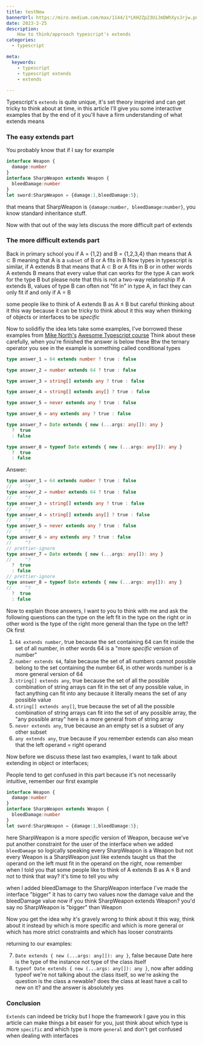 ```yaml
---
title: testNew 
bannerUrl: https://miro.medium.com/max/1144/1*LKH2Zp23UiJmDWhXysJrjw.png
date: 2023-2-25
description: 
    How to think/approach typescript's extends
categories:
  - typescript

meta:
  keywords:
    - typescript
    - typescript extends
    - extends
  
---
```

Typescript's `extends` is quite unique, it's set theory inspried and can get tricky to think about at time,
in this article I'll give you some interactive examples that by the end of it you'll have a firm understanding of what extends
means

### The easy extends part

You probably know that if I say for example
```ts twoslash
interface Weapon {
  damage:number
}
interface SharpWeapon extends Weapon {
  bleedDamage:number
}
let sword:SharpWeapon = {damage:1,bleedDamage:5};
```
that means that SharpWeapon is `{damage:number, bleedDamage:number}`, you know standard inheritance stuff.

Now with that out of the way lets discuss the more difficult part of extends

### The more difficult extends part

Back in primary school you if A = {1,2} and B = {1,2,3,4} than means that A ⊂ B meaning that A is a `subset` of B or A fits in B
Now types in typescript is similar, if A extends B that means that A ⊂ B or A fits in B or in other words 
<Callout type="note">
A extends B means that every value that can works for the type A can work for the type B
</Callout>
but please note that this is not a two-way relationship 
<Callout type="con">
If A extends B, values of type B can often not "fit in" in type A, in fact they can only fit if and only if A = B
</Callout>

some people like to think of A extends B as A ≤ B but careful thinking about it this way because it can be tricky to think about it
this way when thinking of objects or interfaces to be *specific*

Now to solidifiy the idea lets take some examples, I've borrowed these examples from [Mike North's](https://github.com/mike-north)
[Awesome Typescript course](https://www.typescript-training.com/course/intermediate-v1)
Think about these carefully, when you're finished the answer is below these
Btw the ternary operator you see in the example is something called conditional types
```ts
type answer_1 = 64 extends number ? true : false

type answer_2 = number extends 64 ? true : false

type answer_3 = string[] extends any ? true : false

type answer_4 = string[] extends any[] ? true : false

type answer_5 = never extends any ? true : false

type answer_6 = any extends any ? true : false

type answer_7 = Date extends { new (...args: any[]): any }
  ?  true
  : false

type answer_8 = typeof Date extends { new (...args: any[]): any }
  ?  true
  : false
```

Answer: 
```ts twoslash
type answer_1 = 64 extends number ? true : false
//     ^?
type answer_2 = number extends 64 ? true : false
//     ^?
type answer_3 = string[] extends any ? true : false
//     ^?
type answer_4 = string[] extends any[] ? true : false
//     ^?
type answer_5 = never extends any ? true : false
//     ^?
type answer_6 = any extends any ? true : false
//     ^?
// prettier-ignore
type answer_7 = Date extends { new (...args: any[]): any }
//     ^?
  ?  true
  : false
// prettier-ignore
type answer_8 = typeof Date extends { new (...args: any[]): any }
//     ^?
  ?  true
  : false
```

Now to explain those answers, I want to you to think with me and ask the following questions
can the type on the left fit in the type on the right or in other word is the type of the right more general than the type on the left?
Ok first
1. `64 extends number`, true because the set containing 64 can fit inside the set of all number, in other words 64 is a "more *specific* version of number" 
2. `number extends 64`, false because the set of all numbers cannot possible belong to the set containing the number 64, in other words number is a more general version of 64
3. `string[] extends any`, true because the set of all the possible combination of string arrays can fit in the set of any possible value, in fact anything can fit into any because it literally means the set of any possible value
4. `string[] extends any[]`, true because the set of all the possible combination of string arrays can fit into the set of any possible array, the "any possible array" here is a more general from of string array
5. `never extends any`, true because an an empty set is a subset of any other subset
6. `any extends any`, true because if you remember extends can also mean that the left operand = right operand



Now before we discuss these last two examples, I want to talk about extending in object or interfaces;


People tend to get confused in this part because it's not necessarily intuitive, remember our first example 
```ts twoslash
interface Weapon {
  damage:number
}
interface SharpWeapon extends Weapon {
  bleedDamage:number
}
let sword:SharpWeapon = {damage:1,bleedDamage:5};
```
here SharpWeapon is a more *specific* version of Weapon, because we've put another constraint for the user of the interface
when we added `bleedDamage` so logically speaking every SharpWeapon is a Weapon but not every Weapon is a SharpWeapon
just like extends taught us that the operand on the left must fit in the operand on the right, now remember when I told you
that some people like to think of A extends B as A ≤ B and not to think that way? it's time to tell you why

when I added bleedDamage to the SharpWeapon interface I've made the interface "bigger" it has to carry two values now
the damage value and the bleedDamage value now if you think SharpWeapon extends Weapon? you'd say no SharpWeapon is "bigger" than Weapon

Now you get the idea why it's gravely wrong to think about it this way, think about it instead by which is more specific and which is more general
or which has more strict constraints and which has looser constraints

returning to our examples:

7. `Date extends { new (...args: any[]): any }`, false because Date here is the type of the instance not type of the class itself
8. `typeof Date extends { new (...args: any[]): any }`, now after adding typeof we're not talking about the class itself, so we're asking the question is the class a newable? does the class at least have a call to new on it? and the answer is absolutely yes

### Conclusion
`Extends` can indeed be tricky but I hope the framework I gave you in this article can make things a bit easeir for you,
just think about which type is more `specific` and which type is more `general` and don't get confused when dealing with interfaces
